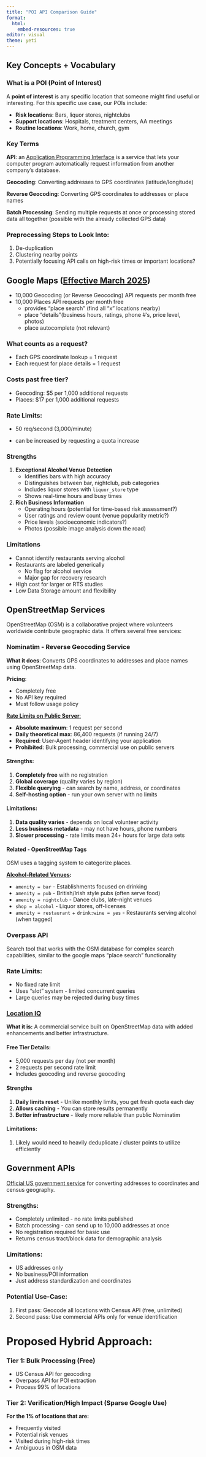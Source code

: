 ```yaml
---
title: "POI API Comparison Guide"
format:
  html:
    embed-resources: true
editor: visual
theme: yeti
---
```


## Key Concepts + Vocabulary

### What is a POI (Point of Interest)

A **point of interest** is any specific location that someone might find useful or interesting. For this specific use case, our POIs include:

-   **Risk locations**: Bars, liquor stores, nightclubs
-   **Support locations**: Hospitals, treatment centers, AA meetings
-   **Routine locations**: Work, home, church, gym

### Key Terms

**API**: an [Application Programming Interface]{.underline} is a service that lets your computer program automatically request information from another company's database.

**Geocoding**: Converting addresses to GPS coordinates (latitude/longitude)

**Reverse Geocoding**: Converting GPS coordinates to addresses or place names

**Batch Processing**: Sending multiple requests at once or processing stored data all together (possible with the already collected GPS data)

### Preprocessing Steps to Look Into:

1.  De-duplication
2.  Clustering nearby points
3.  Potentially focusing API calls on high-risk times or important locations?

## Google Maps ([Effective March 2025](https://mapsplatform.google.com/pricing/?utm_experiment=13102542))

-   10,000 Geocoding (or Reverse Geocoding) API requests per month free
-   10,000 Places API requests per month free
    -   provides "place search" (find all "x" locations nearby)
    -   place "details"(business hours, ratings, phone \#'s, price level, photos)
    -   place autocomplete (not relevant)

### What counts as a request?

-   Each GPS coordinate lookup = 1 request
-   Each request for place details = 1 request

### Costs past free tier?

-   Geocoding: \$5 per 1,000 additional requests
-   Places: \$17 per 1,000 additional requests

### **Rate Limits**:

-   50 req/second (3,000/minute)

-   can be increased by requesting a quota increase

### Strengths

1.  **Exceptional Alcohol Venue Detection**
    -   Identifies bars with high accuracy
    -   Distinguishes between bar, nightclub, pub categories
    -   Includes liquor stores with `liquor_store` type
    -   Shows real-time hours and busy times
2.  **Rich Business Information**
    -   Operating hours (potential for time-based risk assessment?)
    -   User ratings and review count (venue popularity metric?)
    -   Price levels (socioeconomic indicators?)
    -   Photos (possible image analysis down the road)

### **Limitations**

-   Cannot identify restaurants serving alcohol
-   Restaurants are labeled generically
    -   No flag for alcohol service
    -   Major gap for recovery research
-   High cost for larger or RTS studies
-   Low Data Storage amount and flexibility

## OpenStreetMap Services

OpenStreetMap (OSM) is a collaborative project where volunteers worldwide contribute geographic data. It offers several free services:

### Nominatim - Reverse Geocoding Service

**What it does**: Converts GPS coordinates to addresses and place names using OpenStreetMap data.

**Pricing**:

-   Completely free
-   No API key required
-   Must follow usage policy

[**Rate Limits on Public Server**:](https://operations.osmfoundation.org/policies/nominatim/)

-   **Absolute maximum**: 1 request per second
-   **Daily theoretical max**: 86,400 requests (if running 24/7)
-   **Required**: User-Agent header identifying your application
-   **Prohibited**: Bulk processing, commercial use on public servers

#### **Strengths**:

1.  **Completely free** with no registration
2.  **Global coverage** (quality varies by region)
3.  **Flexible querying** - can search by name, address, or coordinates
4.  **Self-hosting option** - run your own server with no limits

#### **Limitations**:

1.  **Data quality varies** - depends on local volunteer activity
2.  **Less business metadata** - may not have hours, phone numbers
3.  **Slower processing** - rate limits mean 24+ hours for large data sets

#### Related - OpenStreetMap Tags

OSM uses a tagging system to categorize places.

[**Alcohol-Related Venues**](https://wiki.openstreetmap.org/wiki/Map_features)**:**

-   `amenity = bar` - Establishments focused on drinking
-   `amenity = pub` - British/Irish style pubs (often serve food)
-   `amenity = nightclub` - Dance clubs, late-night venues
-   `shop = alcohol` - Liquor stores, off-licenses
-   `amenity = restaurant` + `drink:wine = yes` - Restaurants serving alcohol (when tagged)

### Overpass API

Search tool that works with the OSM database for complex search capabilities, similar to the google maps "place search" functionality

### **Rate Limits**:

-   No fixed rate limit
-   Uses "slot" system - limited concurrent queries
-   Large queries may be rejected during busy times

### [Location IQ](https://locationiq.com/pricing)

**What it is:** A commercial service built on OpenStreetMap data with added enhancements and better infrastructure.

#### Free Tier Details:

-   5,000 requests per day (not per month)
-   2 requests per second rate limit
-   Includes geocoding and reverse geocoding

#### Strengths

1.  **Daily limits reset** - Unlike monthly limits, you get fresh quota each day
2.  **Allows caching** - You can store results permanently
3.  **Better infrastructure** - likely more reliable than public Nominatim

#### Limitations:

1.  Likely would need to heavily deduplicate / cluster points to utilize efficiently

## Government APIs

[Official US government service](https://www.census.gov/programs-surveys/geography/technical-documentation/complete-technical-documentation/census-geocoder.html) for converting addresses to coordinates and census geography.

### **Strengths:**

-   Completely unlimited - no rate limits published
-   Batch processing - can send up to 10,000 addresses at once
-   No registration required for basic use
-   Returns census tract/block data for demographic analysis

### **Limitations:**

-   US addresses only
-   No business/POI information
-   Just address standardization and coordinates

### **Potential Use-Case:**

1.  First pass: Geocode all locations with Census API (free, unlimited)
2.  Second pass: Use commercial APIs only for venue identification

# Proposed Hybrid Approach:

### Tier 1: Bulk Processing (Free)

-   US Census API for geocoding
-   Overpass API for POI extraction
-   Process 99% of locations

### Tier 2: Verification/High Impact (Sparse Google Use)

**For the 1% of locations that are:**

-   Frequently visited
-   Potential risk venues
-   Visited during high-risk times
-   Ambiguous in OSM data

